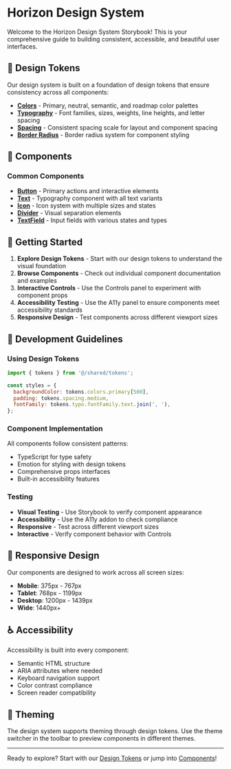 
<Meta title="Introduction" />

# Horizon Design System

Welcome to the Horizon Design System Storybook! This is your comprehensive guide to building consistent, accessible, and beautiful user interfaces.

## 🎨 Design Tokens

Our design system is built on a foundation of design tokens that ensure consistency across all components:

- **[Colors](/story/design-tokens-colors--color-palette)** - Primary, neutral, semantic, and roadmap color palettes
- **[Typography](/story/design-tokens-typography--font-families)** - Font families, sizes, weights, line heights, and letter spacing
- **[Spacing](/story/design-tokens-spacing--spacing-scale)** - Consistent spacing scale for layout and component spacing
- **[Border Radius](/story/design-tokens-border-radius--radius-scale)** - Border radius system for component styling

## 🧱 Components

### Common Components

- **[Button](/story/common-button--primary)** - Primary actions and interactive elements
- **[Text](/story/common-text--heading-1)** - Typography component with all text variants
- **[Icon](/story/common-icon--small)** - Icon system with multiple sizes and states
- **[Divider](/story/common-divider--horizontal)** - Visual separation elements
- **[TextField](/story/common-textfield--default)** - Input fields with various states and types

## 🎯 Getting Started

1. **Explore Design Tokens** - Start with our design tokens to understand the visual foundation
2. **Browse Components** - Check out individual component documentation and examples
3. **Interactive Controls** - Use the Controls panel to experiment with component props
4. **Accessibility Testing** - Use the A11y panel to ensure components meet accessibility standards
5. **Responsive Design** - Test components across different viewport sizes

## 🔧 Development Guidelines

### Using Design Tokens

```jsx
import { tokens } from '@/shared/tokens';

const styles = {
  backgroundColor: tokens.colors.primary[500],
  padding: tokens.spacing.medium,
  fontFamily: tokens.typo.fontFamily.text.join(', '),
};
```

### Component Implementation

All components follow consistent patterns:
- TypeScript for type safety
- Emotion for styling with design tokens
- Comprehensive props interfaces
- Built-in accessibility features

### Testing

- **Visual Testing** - Use Storybook to verify component appearance
- **Accessibility** - Use the A11y addon to check compliance
- **Responsive** - Test across different viewport sizes
- **Interactive** - Verify component behavior with Controls

## 📱 Responsive Design

Our components are designed to work across all screen sizes:
- **Mobile**: 375px - 767px
- **Tablet**: 768px - 1199px
- **Desktop**: 1200px - 1439px
- **Wide**: 1440px+

## ♿ Accessibility

Accessibility is built into every component:
- Semantic HTML structure
- ARIA attributes where needed
- Keyboard navigation support
- Color contrast compliance
- Screen reader compatibility

## 🎨 Theming

The design system supports theming through design tokens. Use the theme switcher in the toolbar to preview components in different themes.

---

Ready to explore? Start with our [Design Tokens](/story/design-tokens-colors--color-palette) or jump into [Components](/story/common-button--primary)!